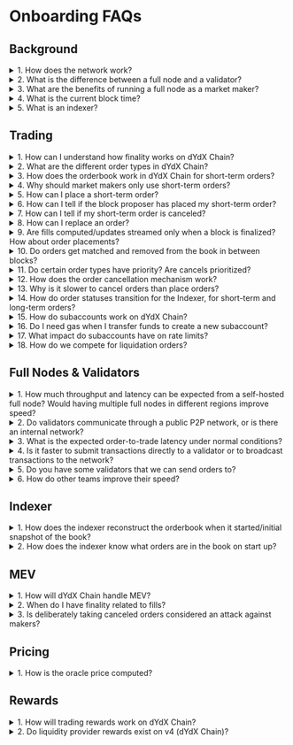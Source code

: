 # Onboarding FAQs

## Background

<details>
<summary>1. How does the network work? </summary>

- dYdX Chain (or "v4") is composed of full nodes and each maintains an in-memory order book. Anyone can use the open source software to run a full node. Traders can submit order placements and cancellations to full nodes, which gossip the transactions amongst themselves.
- Full nodes with enough delegated layer 1 governance tokens participate in block building as validators. Validators on dYdX Chain take turns proposing blocks of trades every ~1 second. The validator whose turn it is to propose a block at a given height is called the proposer. The proposer uses its mempool orderbook to propose a block of matches, which validators either accept or reject according to CometBFT (Tendermint) consensus.
- All full nodes have visibility into the consensus process and the transactions in the mempool. Another component of dYdX Chain is the indexer software, an application that reads data from full nodes and exposes it via REST / WebSocket APIs for convenience.

</details>

<details>

<summary>2. What is the difference between a full node and a validator?</summary>

- A full node does not participate in consensus. It receives data from other full nodes and validators in the network via the gossip protocol. A validator participates in consensus by broadcasting votes signed by each validator’s private keys.

</details>

<details>
<summary>3. What are the benefits of running a full node as a market maker?</summary>

- Running a full node will eliminate the latency between placing an order and when the actual order is gossiped throughout the network. Without your own node, your order will need to first be relayed to the nearest geographic node, which will then propagate it throughout the network for you. With your own node, your order will directly be gossiped.
- Additionally, running a full node allows you to use [full node streaming](/nodes/full-node-streaming), a feature that aims to provide real-time, accurate orderbook updates and fills.
- Instructions on setting up a full node can be found [here](/nodes/running-node/setup).

</details>

<details>
<summary>4. What is the current block time?</summary>

- The current block time is ~1 second on average.

</details>

<details>
<summary>5. What is an indexer?</summary>

- The indexer is a read-only service that consumes real-time data from dYdX Chain to a database for visibility to users. The indexer consumes data from dYdX Chain via a connection to a full node. The full node contains a copy of the blockchain and an in-memory order book. When the full node updates its copy of the blockchain and in-memory order book due to processing transactions, it will also stream these updates to the indexer. The indexer keeps the data in its database synced with the full-node using these updates. This data is made available to users querying through HTTPS REST APIs and streaming via websockets. More info can be found [here](/indexer-client).

</details>

## Trading

<details>
<summary>1. How can I understand how finality works on dYdX Chain?</summary>

- When your order fills, a block proposer will propose a block containing the fill (visible to the whole network), and then the block will go through consensus. If the block is valid it will be finalized a couple seconds later (in Cosmos-speak this happens at the “commit” stage of consensus after all validators have voted). At that point, an indexer service will communicate the fill to you.
- It is recommended to post orders with a “Good-Til-Block” of the current block height, and adjusting prices once per block. If the block is published without a match to your order, you know that it is no longer active and did not fill.

</details>

<details>
<summary>2. What are the different order types in dYdX Chain?</summary>

- There are two order types: Short-Term orders and stateful orders.
  - Short-Term orders are meant for programmatic, low-latency traders that want to place orders with shorter expirations.
  - Stateful orders are meant for retail that wants to place orders with longer expirations. These orders exist on chain.

</details>

<details>
<summary>3. How does the orderbook work in dYdX Chain for short-term orders?</summary>

- Each validator runs their own in-memory orderbook (also known as mempool), and the set of orders each validator knows about is what order placement transactions are in their mempool.
- User places a trade on a decentralized front end (e.g., website) or via the typescript or python client that places orders directly to a full node or validator API.
- The consensus process picks one validator to be the block proposer. The selected validator will propose their view of the matches in the next proposed block.
- If the matches are valid (orders cross, subaccounts well-collateralized, etc.) and accepted by ⅔+ of validator stake weight (consensus), then the block is committed and those matches are written to state as valid matches.
- After the block is committed, the updated onchain (and offchain) data is streamed from full nodes to Indexers. The Indexer then makes this data available via API and websockets back to the front end and/or any other outside services querying for this data.
- Note: the block proposer’s matches are the canonical matches for the next block assuming their block is accepted by consensus.
  - Other validators maintain a list of matches and those matches might differ from the block proposer’s matches, but if they’re not the block proposer those matches will not be proposed in the next block.
  - Similarly, the indexer is not the block proposer so its list of matches might be different from the block proposer’s matches, until the network reaches finality.

</details>

<details>
<summary>4. Why should market makers only use short-term orders?</summary>

- Short-Term orders are placed and can be immediately matched after they’re added to the mempool, while stateful orders can only be placed and matched after they’re added to a block.
  - Short-Term orders should always have superior time priority to stateful orders.
  - Stateful orders have worse time priority since they can only be matched after they are included on the block, short-term orders can be matched in the same block.
- Short-Term orders have less restrictive rate limits than stateful order rate limits. See rate limits later on in this section.
- Short-Term orders can be replaced, and stateful orders currently don’t support replacement.
- Short-Term orders can be canceled immediately after they’re placed, while stateful orders can only be canceled after they’ve been included in a block.
- Short-Term orders can be received by validators in any order, while stateful orders have an ordering requirement and will fail to be placed if they’re received out of order.
  - This is because stateful orders use a “sequence number”, which is equivalent to a nonce on Ethereum. Short-Term orders don’t use this.

</details>

<details>
<summary>5. How can I place a short-term order?</summary>

- Please use the latest dYdX Chain [typescript client](https://www.npmjs.com/package/@dydxprotocol/v4-client-js) to place orders.
- Please refer to the [order.proto](https://github.com/dydxprotocol/v4-chain/blob/4eb219b1b726df9ba17c9939e8bb9296f5e98bb3/proto/dydxprotocol/clob/order.proto) for parameter and field definitions.
- For more advanced order placements, please refer to one of the [validator clients](/interaction/trading).

</details>

<details>
<summary>6. How can I tell if the block proposer has placed my short-term order?</summary>

- The block proposer has proposed and filled the order in the block.
- The block proposer has the order in their mempool.

</details>

<details>
<summary>7. How can I tell if my short-term order is canceled?</summary>

- Short-term order placements and cancellations are best-effort, and therefore can't be considered final (actually placed or canceled and unfillable) until expiry.
- A FOK or IOC order is also unfillable after expiry.
- The indexer **does not** send a websocket notification when a short-term order expires, which happens when the chain height exceeds the goodTilBlock of the order.
- The block height is the only reliable way to know if a short-term order is canceled with finality.
- However, the indexer **does** send a websocket notification when a short-term order cancel is received by the indexer's full node.
- In most cases, this "best effort" cancel means the order is cancelled. However, some small fraction of these cancels are not successful.
- See [Limit Order Book and Matching](/concepts/trading/limit-orderbook) for more information.

</details>

<details>
<summary>8. How can I replace an order?</summary>

- Replacing an order reuses the short-term order placement function with the [same order ID](https://github.com/dydxprotocol/v4-chain/blob/4eb219b1b726df9ba17c9939e8bb9296f5e98bb3/proto/dydxprotocol/clob/order.proto#L10) and an equal-to-or-greater good til block.
- Note: when replacing partially-filled orders, the previous fill amount is counted towards your current order.
  - Example: Buy 1 BTC order @ $20k is filled for 0.5 BTC. After replacing that order with a Buy 2 BTC order @ $25k, that order can only be filled for a maximum of 1.5 BTC. This is because the previously replaced order was already filled for 0.5 BTC.

</details>

<details>
<summary>9. Are fills computed/updates streamed only when a block is finalized? How about order placements?</summary>

- Fills are computed only when a block is finalized.
- Short term order place / cancel (including IOC / FOK orders being canceled due to not filling / being on the book or POST-ONLY orders crossing) are streamed when the full node the Indexer deployment is listening to receives the order / cancel and not only when the block is finalized.
  - This is why the status “BEST_EFFORT_OPENED” or “BEST_EFFORT_CANCELED” since the Indexer only knows that a full-node received the order / cancel, and it’s not guaranteed to be true across the whole network.
- For the orderbook updates, these are sent when the full-node the Indexer is listening to receives orders / cancels and not just when the block is finalized.
  - For example, when the full-node receives a short term order it will be approximate how much is filled and how much would go on the orderbook. This is what the Indexer uses to stream orderbook updates. However, there is no guarantee that the orderbook looks the same in other nodes in the network.
- Note that you can now stream the orderbook directly through your full node for the orderbook. Read more about that [here](/nodes/full-node-streaming).

</details>

<details>
<summary>10. Do orders get matched and removed from the book in between blocks?</summary>

- For removal of short term orders, yes they can be removed in between blocks, however this is on a node-by-node basis and not across the whole network.
  - E.g. a short-term order could be removed on one node, but still be present on another.
  - When a short-term order expires (current block height > goodtilBlock), then it is guaranteed to be removed from all nodes.
- For removal of stateful orders, they can be removed from the book in-between blocks. This is on a node-by-node basis.
  - If the node removing the stateful orders is the block proposer, these stateful order removals will also be propagated to all other nodes, and be entirely removed from the network.
- For all orders, regarding matching:
  - For matching, each node on the network will attempt to match the orders as they are received in-between blocks.
  - Per block, only 1 node (the block proposer) will propagate the matches it’s done during the block to all other nodes in the network. Validator nodes take turns being the block proposer based on their stake weight.
  - If a set of validators with ⅔+ of the stake weight of the network see the matches propagated as valid, then those matches are included in the block when finalized.
  - The only matches that occur on the network are the ones in the block.

</details>

<details>
<summary>11. Do certain order types have priority? Are cancels prioritized?</summary>

- Short term orders when received by a node will be matched against its in-memory orderbook.
  - Cancels of short-term orders are also processed by a node when received.
- Stateful orders (long-term / conditional) are matched at the end of the block when they are received.
  - E.g. Stateful orders have at least a 1 block-time delay (it’s possible the order does not get included in the block) between a node receiving the order, and it being matched.
  - Stateful order placement will be processed AFTER short-term order placements and cancellations for a block.
- Stateful order cancellations are also done at the end of the block they are received.
  - The stateful order cancellations are also processed AFTER short-term placements and cancellations for a block.
- As mentioned above, only the matches from the block proposer will be included in the block (if a set of validators with ⅔+ of the stake weight of the network see the matches as valid).

</details>

<details>
<summary>12. How does the order cancellation mechanism work? </summary>

- Short-term:
  - When validators receive a cancellation, if they don't already see a match for the order, they will remove the order from their order book.
  - Only once every validator receives the cancellation is when the order will no longer be able to be matched.
  - The other way an order would no longer be matchable is if the block height is past the good til block.
- Long-term:
  - Once a stateful order cancellation is included into a block, the order will be canceled and no longer matchable. This could take 1s+ for a cancelation to be included in a block.

</details>

<details>
<summary>13. Why is it slower to cancel orders than place orders?</summary>

- An order placement only needs to be on a single validator to have a match happen, but the cancellation has to have arrived at the block proposer. Since the BP rotates, to be completely sure that the order won't be matched, it has to arrive at all the validators who will be block proposer before the order expires. This is why cancelations seem to be guaranteed slower than placing/matching orders.

</details>

<details>
<summary>14. How do order statuses transition for the Indexer, for short-term and long-term orders?</summary>

- Short-term:
  - Once the order is placed and seen by the Indexer's full-node, the order has status BEST_EFFORT_OPENED.
  - If the order is matched and has a fill in a block, the order has status OPEN.
  - If the order is fully-filled, the order has status FILLED.
  - If the order is canceled by a cancel order message, the order will have status BEST_EFFORT_CANCELED. The order may still have fills if other validator nodes haven't received the cancel message yet.
  - If the order expires due to the block height exceeding the good til block of the order, the order status will be CANCELED. The order can no longer be filled.
- Long-term:
  - Once the order is placed and included in a block, the order has status OPEN.
  - If the order is fully filled, the order has status FILLED.
  - If the cancelation of the order is included in a block, the order has status CANCELED. The order can no longer be filled.

</details>

<details>
<summary>15. How do subaccounts work on dYdX Chain?</summary>

- Each address’s subaccounts all fall under a single address, but they are labeled subaccount0, subaccount1, etc. This is unlike v3, where each subaccount was a secondary address.
- To begin trading, you need to make sure your funds are in your subaccount. You can do this two ways:
  - Frontend: Simply leave your frontend open and it will automatically sweep.
  - Backend: Simply transfer USDC to it like in [this example](https://github.com/dydxprotocol/v4-clients/blob/123cd819939fe47ff80dda04b1ac1144dffa4fda/v4-client-js/examples/transfer_example_subaccount_transfer.ts).

</details>

<details>
<summary>16. Do I need gas when I transfer funds to create a new subaccount?</summary>

- Yes, you will need gas. Fortunately, both USDC and cosmos native dYdX can be used to pay for gas fees. This USDC must be in the main wallet and not another subaccount to pay for fees.
- To ensure this, the frontend leaves a small amount of USDC in your wallet when sweeping into your subaccount, to ensure there's enough to pay for gas.

</details>

<details>
<summary>17. What impact do subaccounts have on rate limits?</summary>

- Rate limits are per account, and not per subaccount.

</details>

<details>
<summary>18. How do we compete for liquidation orders?</summary>

- If you run a full-node, there is a liquidations daemon that has metrics on what accounts are up for liquidation orders, and they could try and compete for liquidations that way.
- However, this is not at all documented so you'll have to work it out by reading code.

</details>

## Full Nodes & Validators

<details>
<summary>1. How much throughput and latency can be expected from a self-hosted full node? Would having multiple full nodes in different regions improve speed?</summary>

- Throughput of up to 1500 orders/second from our load-testing. Latency depends on which validator is the proposer. Having multiple full-nodes in different regions where there are validators (so maybe 1 in Europe + 1 in Tokyo) would lead to improved latency.

</details>

<details>
<summary>2. Do validators communicate through a public P2P network, or is there an internal network?</summary>

- It's a public P2P network.

</details>

<details>
<summary>3. What is the expected order-to-trade latency under normal conditions?</summary>

- Expected order → trade latency would be:
  - Time for order to get from the node it was submitted to, to the proposer, so location dependent.
  - Order match -> trade, probably at least 1 block so ~1.1s, could be more than 1 block.

</details>

<details>
<summary>4. Is it faster to submit transactions directly to a validator or to broadcast transactions to the network? </summary>

- It is faster to submit a transaction directly to the block proposer. The speed difference between a full-node and a validator is negligible unless that validator is the proposer.

</details>

<details>
<summary>5. Do you have some validators that we can send orders to?</summary>

- Validators don't expose the RPC endpoints for orders.

</details>

<details>
<summary>6. How do other teams improve their speed?</summary>

- Some teams are trying to get data about the order book/order updates from a full-node they are running to improve the latency to receiving data, as there is additional latency to getting order updates due to the Indexer systems having additional latency. We currently do not have documentation around this, but are working on it.

</details>

## Indexer

<details>
<summary>1. How does the indexer reconstruct the orderbook when it started/initial snapshot of the book?</summary>

- A full node is run alongside the Indexer and sends messages to the indexer when it receives orders either from the RPC or gossiped from other nodes, as well as any updates from:
  - node pruning the order when it expires.
  - another order that matches an order that the node received earlier.
  - node removing order due to receiving a cancel from RPC or gossip.
- The indexer also updates the order book whenever it receives these order messages.

</details>

<details>
<summary>2. How does the indexer know what orders are in the book on start up?</summary>

- On a cold-start, a full-node would still have all the stateful orders and would send them to the indexer. For short-term orders, the full-node would not know them, nor would the indexer. Since short-term orders only are valid for 20 blocks, within 20 blocks the indexer would have an accurate view of the order book, but for the first 20 blocks it would not.

</details>

## MEV

<details>
<summary>1. How will dYdX Chain handle MEV?</summary>

- Unlike general-purpose smart contract environments, the Cosmos infrastructure enables unique MEV solutions to be built that align a validator’s incentives with a user’s incentives. dYdX Chain has a framework where MEV is measured via a dashboard created by Skip Protocol. The first step would be to punish validators with slashing. Further proposed solutions are still being considered, and will be announced once finalized.

</details>

<details>
<summary>2. When do I have finality related to fills?</summary>

- When your order fills, a block proposer proposes a block containing the fill (visible to the whole network), and then the block undergoes consensus. If the block is valid, it finalizes shortly thereafter (in Cosmos-speak this happens at the “commit” stage of consensus, after all validators have voted). In Cosmos, every block is final (no reorgs or forks).
- If you’re connected via full node, you’ll see each step of this process. If you’re connected via the indexer service, you’ll see order updates over webSocket as soon as each block is confirmed.

</details>

<details>
<summary>3. Is deliberately taking canceled orders considered an attack against makers? </summary>

- Nodes should respect cancels as soon as they receive them. If they don't, then we see that as MEV and the aforementioned dashboard/metrics tracking MEV will track that.

</details>

## Pricing

<details>
<summary>1. How is the oracle price computed?</summary>

- The oracle price has five parts:
  - Skip Protocol Sidecar: side car that pulls price data from external sources and caches them for the validator to use [link](https://docs.skip.build/connect/validators/quickstart).
  - Vote Extensions: Every block during the Precommit stage, all validators will submit vote extensions for what they believe the oracle price of all tracked assets should be.
  - Consensus: The block after VE are submitted, Slinky deterministically aggregates all VE from the previous block and proposes a new updated price which is voted into consensus.
  - `x/prices` Module: updates the state based on the new price, also has logic for validation and etc. [link](https://github.com/dydxprotocol/v4-chain/tree/main/protocol/x/prices).
  - Params: determines the external sources and sensitivity [link](https://github.com/dydxprotocol/v4-testnets/blob/aa1c7ac589d6699124942a66c2362acad2e6f50d/dydx-testnet-4/genesis.json#L6106), these are configured per network (testnet genesis example), but should query the network config for these `dydxprotocold query prices list-market-param`.

</details>

## Rewards

<details>
<summary>1. How will trading rewards work on dYdX Chain?</summary>

- Trading rewards are not controlled by dYdX. dYdX recommends that trading rewards could be calculated primarily based on total taker fees paid, along with a few other variables. The full proposed formula can be found [here](/concepts/trading/rewards). These rewards could be distributed on a block by block basis (1-2 seconds).

</details>

<details>
<summary>2. Do liquidity provider rewards exist on v4 (dYdX Chain)?</summary>

- Liquidity provider rewards in v4 are not controlled by dYdX. dYdX recommends that liquidity provider rewards should cease to exist in v4. Makers could be rewarded with a maker rebate ranging from 0.5bps to 1.1bps, based on their nominal volume and volume share. The full proposed fee schedule can be found [here](/concepts/trading/rewards).

</details>